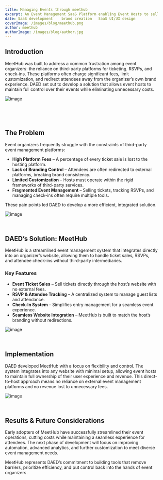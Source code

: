 ```yaml
---
title: Managing Events through meethub
excerpt: An Event Management SaaS Platform enabling Event Hosts to sell Tickets
date: SaaS development    brand creation   SaaS UI/UX design
coverImage: /images/blog/meethub.png
author: meethub
authorImage: /images/blog/author.jpg
---
```






## **Introduction**

MeetHub was built to address a common frustration among event organizers: the reliance on third-party platforms for ticketing, RSVPs, and check-ins. These platforms often charge significant fees, limit customization, and redirect attendees away from the organizer’s own brand experience. DAED set out to develop a solution that allows event hosts to maintain full control over their events while eliminating unnecessary costs.

![image](/images/blog/meethub1.png)

<p>&nbsp;</p>

&nbsp;

## **The Problem**

Event organizers frequently struggle with the constraints of third-party event management platforms:

- **High Platform Fees** – A percentage of every ticket sale is lost to the hosting platform.
- **Lack of Branding Control** – Attendees are often redirected to external platforms, breaking brand consistency.
- **Limited Customization** – Hosts must operate within the rigid frameworks of third-party services.
- **Fragmented Event Management** – Selling tickets, tracking RSVPs, and managing check-ins often require multiple tools.

These pain points led DAED to develop a more efficient, integrated solution.

![image](/images/blog/meethub2.png)

<p>&nbsp;</p>


## **DAED’s Solution: MeetHub**

MeetHub is a streamlined event management system that integrates directly into an organizer’s website, allowing them to handle ticket sales, RSVPs, and attendee check-ins without third-party intermediaries.  

### **Key Features**
- **Event Ticket Sales** – Sell tickets directly through the host’s website with no external fees.
- **RSVP & Attendee Tracking** – A centralized system to manage guest lists and attendance.
- **Check-In System** – Simplifies entry management for a seamless event experience.
- **Seamless Website Integration** – MeetHub is built to match the host’s branding without redirections.

![image](/images/blog/meethub3.png)

<p>&nbsp;</p>

## **Implementation**

DAED developed MeetHub with a focus on flexibility and control. The system integrates into any website with minimal setup, allowing event hosts to maintain full ownership of their user experience and revenue. This direct-to-host approach means no reliance on external event management platforms and no revenue lost to unnecessary fees.

![image](/images/blog/meethub.png)

<p>&nbsp;</p>

## **Results & Future Considerations**

Early adopters of MeetHub have successfully streamlined their event operations, cutting costs while maintaining a seamless experience for attendees. The next phase of development will focus on improving automation, advanced analytics, and further customization to meet diverse event management needs.

MeetHub represents DAED’s commitment to building tools that remove barriers, prioritize efficiency, and put control back into the hands of event organizers.